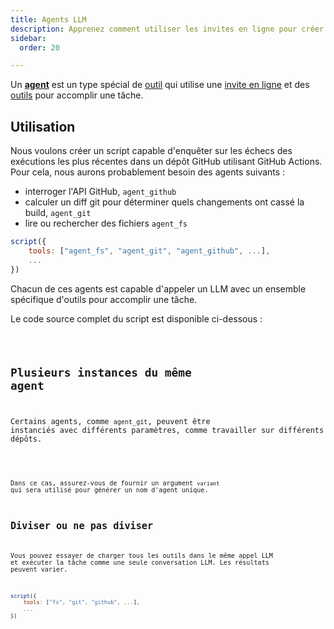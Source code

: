 ```yaml
---
title: Agents LLM
description: Apprenez comment utiliser les invites en ligne pour créer un agent LLM.
sidebar:
  order: 20

---
```



Un **[agent](../../reference/scripts/agents/)** est un type spécial de [outil](../../reference/scripts/tools/) qui utilise une [invite en ligne](../../reference/scripts/inline-prompts/) et des [outils](../../reference/scripts/tools/) pour accomplir une tâche.

## Utilisation

Nous voulons créer un script capable d'enquêter sur les échecs des exécutions les plus récentes dans un dépôt GitHub utilisant GitHub Actions.
Pour cela, nous aurons probablement besoin des agents suivants :

* interroger l'API GitHub, `agent_github`
* calculer un diff git pour déterminer quels changements ont cassé la build, `agent_git`
* lire ou rechercher des fichiers `agent_fs`

```js wrap title="github-investigator.genai.mts"
script({
    tools: ["agent_fs", "agent_git", "agent_github", ...],
    ...
})
```

Chacun de ces agents est capable d'appeler un LLM avec un ensemble spécifique d'outils pour accomplir une tâche.

Le code source complet du script est disponible ci-dessous :

<Code code={source} wrap={true} lang="js" title="github-investigator.genai.mts" />

## Plusieurs instances du même agent

Certains agents, comme `agent_git`, peuvent être instanciés avec différents paramètres, comme travailler sur différents dépôts.

<Code code={sourceMulti} wrap={true} lang="js" title="multi-agents.genai.mts" />

Dans ce cas, assurez-vous de fournir un argument `variant` qui sera utilisé pour générer un nom d'agent unique.

## Diviser ou ne pas diviser

Vous pouvez essayer de charger tous les outils dans le même appel LLM et exécuter la tâche comme une seule conversation LLM.
Les résultats peuvent varier.

```js wrap title="github-investigator.genai.mts"
script({
    tools: ["fs", "git", "github", ...],
    ...
})
```
